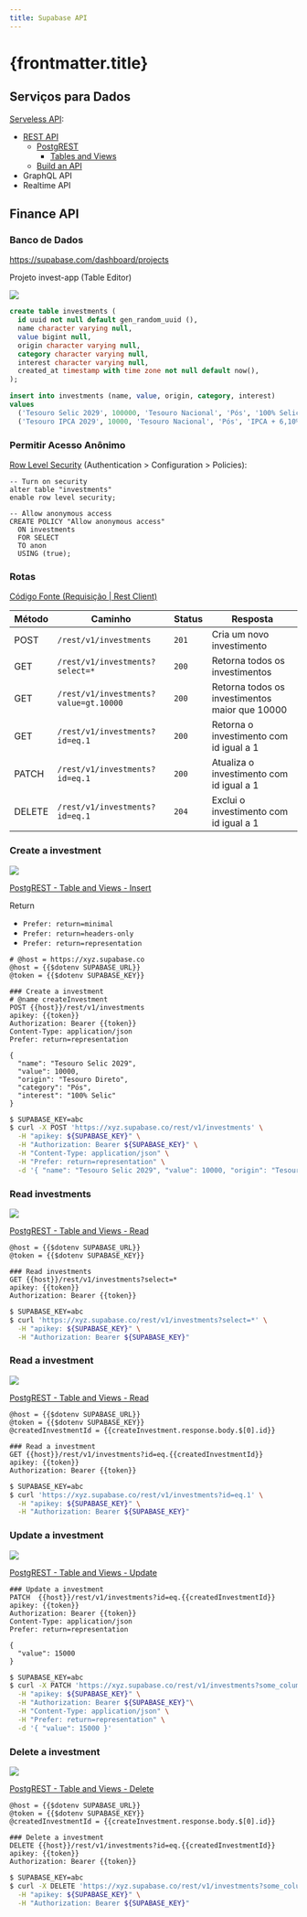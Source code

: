 ```yaml
---
title: Supabase API
---
```



# {frontmatter.title}

## Serviços para Dados

[Serveless API](https://supabase.com/docs/guides/api):
- [REST API](https://supabase.com/docs/guides/api#rest-api-overview)
  - [PostgREST](https://postgrest.org/en/stable/)
    - [Tables and Views](https://postgrest.org/en/stable/references/api/tables_views.html#)
  - [Build an API](https://supabase.com/docs/guides/api/quickstart)
- GraphQL API
- Realtime API

## Finance API

### Banco de Dados

https://supabase.com/dashboard/projects

Projeto invest-app (Table Editor)

![](/ls/imgs/package/supabase-api/database.png)

```sql
create table investments (
  id uuid not null default gen_random_uuid (),
  name character varying null,
  value bigint null,
  origin character varying null,
  category character varying null,
  interest character varying null,
  created_at timestamp with time zone not null default now(),
);
```

```sql
insert into investments (name, value, origin, category, interest)
values
  ('Tesouro Selic 2029', 100000, 'Tesouro Nacional', 'Pós', '100% Selic'),
  ('Tesouro IPCA 2029', 10000, 'Tesouro Nacional', 'Pós', 'IPCA + 6,10%');
```

### Permitir Acesso Anônimo

[Row Level Security](https://supabase.com/docs/guides/auth/row-level-security) (Authentication > Configuration > Policies):

```text
-- Turn on security
alter table "investments"
enable row level security;

-- Allow anonymous access
CREATE POLICY "Allow anonymous access"
  ON investments
  FOR SELECT
  TO anon
  USING (true);
```

### Rotas

[Código Fonte (Requisição | Rest Client)](https://github.com/ifpb/ls/tree/main/public/codes/package/supabase-api/)

| Método | Caminho                               | Status | Resposta                                       |
| ------ | ------------------------------------- | ------ | ---------------------------------------------- |
| POST   | `/rest/v1/investments`                | `201`  | Cria um novo investimento                      |
| GET    | `/rest/v1/investments?select=*`       | `200`  | Retorna todos os investimentos                 |
| GET    | `/rest/v1/investments?value=gt.10000` | `200`  | Retorna todos os investimentos maior que 10000 |
| GET    | `/rest/v1/investments?id=eq.1`        | `200`  | Retorna o investimento com id igual a 1        |
| PATCH  | `/rest/v1/investments?id=eq.1`        | `200`  | Atualiza o investimento com id igual a 1       |
| DELETE | `/rest/v1/investments?id=eq.1`        | `204`  | Exclui o investimento com id igual a 1         |

### Create a investment

![](/ls/imgs/package/supabase-api/post-investment.png)

[PostgREST - Table and Views - Insert](https://postgrest.org/en/stable/references/api/tables_views.html#insert)

Return
- `Prefer: return=minimal`
- `Prefer: return=headers-only`
- `Prefer: return=representation`

<CodePreview src="/codes/package/supabase-api/.env.example" />

```http
# @host = https://xyz.supabase.co
@host = {{$dotenv SUPABASE_URL}}
@token = {{$dotenv SUPABASE_KEY}}

### Create a investment
# @name createInvestment
POST {{host}}/rest/v1/investments
apikey: {{token}}
Authorization: Bearer {{token}}
Content-Type: application/json
Prefer: return=representation

{
  "name": "Tesouro Selic 2029",
  "value": 10000,
  "origin": "Tesouro Direto",
  "category": "Pós",
  "interest": "100% Selic"
}
```

```bash
$ SUPABASE_KEY=abc
$ curl -X POST 'https://xyz.supabase.co/rest/v1/investments' \
  -H "apikey: ${SUPABASE_KEY}" \
  -H "Authorization: Bearer ${SUPABASE_KEY}" \
  -H "Content-Type: application/json" \
  -H "Prefer: return=representation" \
  -d '{ "name": "Tesouro Selic 2029", "value": 10000, "origin": "Tesouro Nacional", "category": "Pós", "interest": "100% Selic" }'
```

### Read investments

![](/ls/imgs/package/supabase-api/get-investments.png)

[PostgREST - Table and Views - Read](https://postgrest.org/en/stable/references/api/tables_views.html#read)

```http
@host = {{$dotenv SUPABASE_URL}}
@token = {{$dotenv SUPABASE_KEY}}

### Read investments
GET {{host}}/rest/v1/investments?select=*
apikey: {{token}}
Authorization: Bearer {{token}}
```

```bash
$ SUPABASE_KEY=abc
$ curl 'https://xyz.supabase.co/rest/v1/investments?select=*' \
  -H "apikey: ${SUPABASE_KEY}" \
  -H "Authorization: Bearer ${SUPABASE_KEY}"
```

### Read a investment

![](/ls/imgs/package/supabase-api/get-investment.png)

[PostgREST - Table and Views - Read](https://postgrest.org/en/stable/references/api/tables_views.html#read)

```http
@host = {{$dotenv SUPABASE_URL}}
@token = {{$dotenv SUPABASE_KEY}}
@createdInvestmentId = {{createInvestment.response.body.$[0].id}}

### Read a investment
GET {{host}}/rest/v1/investments?id=eq.{{createdInvestmentId}}
apikey: {{token}}
Authorization: Bearer {{token}}
```

```bash
$ SUPABASE_KEY=abc
$ curl 'https://xyz.supabase.co/rest/v1/investments?id=eq.1' \
  -H "apikey: ${SUPABASE_KEY}" \
  -H "Authorization: Bearer ${SUPABASE_KEY}"
```



### Update a investment

![](/ls/imgs/package/supabase-api/patch-investment.png)

[PostgREST - Table and Views - Update](https://postgrest.org/en/stable/references/api/tables_views.html#update)

```http
### Update a investment
PATCH  {{host}}/rest/v1/investments?id=eq.{{createdInvestmentId}}
apikey: {{token}}
Authorization: Bearer {{token}}
Content-Type: application/json
Prefer: return=representation

{
  "value": 15000
}
```

```bash
$ SUPABASE_KEY=abc
$ curl -X PATCH 'https://xyz.supabase.co/rest/v1/investments?some_column=eq.someValue' \
  -H "apikey: ${SUPABASE_KEY}" \
  -H "Authorization: Bearer ${SUPABASE_KEY}"\
  -H "Content-Type: application/json" \
  -H "Prefer: return=representation" \
  -d '{ "value": 15000 }'
```

### Delete a investment

![](/ls/imgs/package/supabase-api/delete-investment.png)

[PostgREST - Table and Views - Delete](https://postgrest.org/en/stable/references/api/tables_views.html#delete)

```http
@host = {{$dotenv SUPABASE_URL}}
@token = {{$dotenv SUPABASE_KEY}}
@createdInvestmentId = {{createInvestment.response.body.$[0].id}}

### Delete a investment
DELETE {{host}}/rest/v1/investments?id=eq.{{createdInvestmentId}}
apikey: {{token}}
Authorization: Bearer {{token}}
```

```bash
$ SUPABASE_KEY=abc
$ curl -X DELETE 'https://xyz.supabase.co/rest/v1/investments?some_column=eq.someValue' \
  -H "apikey: ${SUPABASE_KEY}" \
  -H "Authorization: Bearer ${SUPABASE_KEY}"
```
